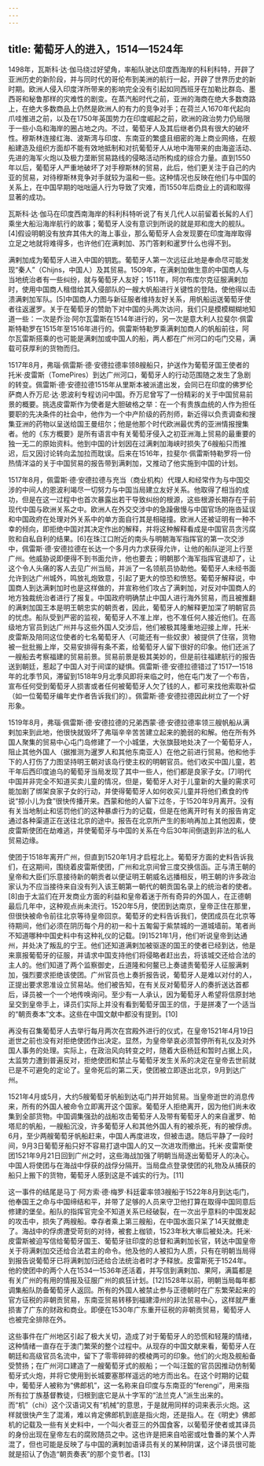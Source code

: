 ```yaml
---
---
---
```

title: 葡萄牙人的进入，1514—1524年
---



1498年，瓦斯科·达·伽马绕过好望角，率船队驶达印度西海岸的科利科特，开辟了亚洲历史的新阶段，并与同时代的哥伦布到美洲的航行一起，开辟了世界历史的新时期。欧洲人侵入印度洋所带来的影响完全没有引起如同西班牙在加勒比群岛、墨西哥和秘鲁那样的灾难性的剧变。在蒸汽船时代之前，亚洲的海商在绝大多数商路上，在绝大多数商品上仍然是欧洲人的有力的竞争对手；在荷兰人1670年代起向爪哇推进之前，以及在1750年英国势力在印度崛起之前，欧洲的政治势力仍局限于一些小岛和海岸的圈占地之内。不过，葡萄牙人及其后继者仍具有很大的破坏性。穆斯林连接红海、波斯湾与印度、东南亚的繁盛且细密的海上商业网络，在舰船建造及组织方面却不能有效地抵制和对抗葡萄牙人从地中海带来的由海盗活动、先进的海军火炮以及极力垄断贸易路线的侵略活动所构成的综合力量。直到1550年以后，葡萄牙人严重地破坏了对手穆斯林的贸易，此后，他们更关注于自己的内亚的贸易，对待穆斯林竞争对手就较为温和一些。这种情况也反映在他们与中国的关系上，在中国早期的咄咄逼人行为导致了灾难，而1550年后商业上的调和取得显著的成功。

瓦斯科·达·伽马在印度西南海岸的科利科特听说了有关几代人以前留着长髯的人们乘坐大船沿海岸航行的故事；葡萄牙人没有意识到所说的就是郑和庞大的舰队。[4]假设明朝没有放弃其伟大的海上事业，那么葡萄牙人会发现要在印度海岸取得立足之地就将难得多，也许他们在满剌加、苏门答剌和暹罗什么也得不到。

满剌加成为葡萄牙人进入中国的钥匙。葡萄牙人第一次远征此地是奉命尽可能发现“秦人”（Chijns，中国人）及其贸易。1509年，在满剌加做生意的中国商人与当地统治者有一些纠纷，就与葡萄牙人友好；1511年，阿尔布库尔克征服满剌加时，使用中国商人租借给其入侵部队的一艘大帆船进行关键性的登陆，使他得以击溃满剌加军队。[5]中国商人力图与新征服者维持友好关系，用帆船运送葡萄牙使者往返暹罗。关于在葡萄牙的赞助下对中国的头两次访问，我们只是模模糊糊地知道一些：一次是乔治·阿尔瓦雷斯在1514年进行的，另一次是意大利人拉斐尔·佩雷斯特勒罗在1515年至1516年进行的。佩雷斯特勒罗乘满剌加商人的帆船前往，阿尔瓦雷斯搭乘的也可能是满剌加或中国人的船，两人都在广州河口的屯门交易，满载可获厚利的货物而归。

1517年8月，弗瑙·佩雷斯·德·安德拉德率领8艘船只，护送作为葡萄牙国王使者的托米·皮雷斯（TomePires）到达广州河口，葡萄牙人的行动范围随之发生了急剧的转变。佩雷斯·德·安德拉德1515年从里斯本被派遣出发，会同已在印度的佛罗伦萨商人乔万尼·达·恩波利专程访问中国。乔万尼曾写了一份精彩的关于中国贸易前景的概要。挑选皮雷斯作为使者是大胆破格之举：在一个有贵族血统的人作为担任要职的先决条件的社会中，他作为一个中产阶级的药剂师，新近得以负责调查和搜集亚洲的药物以呈送给国王曼纽尔；他是他那个时代欧洲最优秀的亚洲情报搜集者。他的《东方概要》是所有语言中有关葡萄牙侵入之初亚洲海上贸易的最重要的独一无二的原始资料。他到中国的计划因在过满剌加海峡时损失了6艘船只而推迟，后又因讨论转向孟加拉而耽误。后来在1516年，拉斐尔·佩雷斯特勒罗将一份热情洋溢的关于中国贸易的报告带到满剌加，又推动了他实施到中国的计划。

1517年8月，佩雷斯·德·安德拉德与充当（商业机构）代理人和经常作为与中国交涉的中间人的恩波利竭尽一切努力与中国当局建立友好关系。他取得了相当的成功，但是在这一过程中也首次暴露出若干导致纠纷的根源，这些根源长期存在于前现代中国与欧洲关系之中。欧洲人在外交交涉中的急躁傲慢与中国官场的拖沓延误和中国政府在处理对外关系中的单方面自行其是相碰撞。欧洲人还被证明有一种不幸的倾向，即拒绝中国对其决定作出的解释，并将这种解释看成是中国官员贪污腐败和自私自利的结果。[6]在珠江口附近的南头与明朝海军指挥官的第一次交涉中，佩雷斯·德·安德拉德在长达一个多月内力求获得允许，让他的船队逆河上行至广州。他威胁说即便得不到书面允许，他也要去；明朝那个海军指挥官退却了，让这个令人头痛的客人去见广州当局，并派了一名领航员协助他。葡萄牙人未经书面允许到达广州城外，鸣放礼炮致意，引起了更大的惊恐和愤怒。葡萄牙解释说，中国商人到达满剌加时也是这样做的，并宣称他们攻占了满剌加，对反对中国商人的地方独裁统治者进行了报复。中国政府明确禁止中国人进行海外贸易，而且被推翻的满剌加国王本是明王朝忠实的朝贡者，因此，葡萄牙人的解释更加深了明朝官员的忧虑。船队受到严密的监视，葡萄牙人不准上岸，也不准任何人接近他们。在高级地方官员到达广州并与这些外国人交涉后，他们被极其隆重地迎接上岸，托米·皮雷斯及陪同这位使者的七名葡萄牙人（可能还有一些奴隶）被提供了住宿，货物被一批批搬上岸，交易安排得有条不紊，给葡萄牙人留下很好的印象。他们还派了一艘船去考察福建的贸易前景。贸易前景是极其美妙的，但是前往福建航行的报告送到朝廷，惹起了中国人对于间谍的疑惧。佩雷斯·德·安德拉德错过了1517—1518年的北季节风，滞留到1518年9月北季风即将来临之时，他在屯门发了一个布告，宣布任何受到葡萄牙人损害或者任何被葡萄牙人欠了钱的人，都可来找他索取补偿（如一位葡萄牙编年史作者告诉我们的）。佩雷斯·德·安德拉德因此树立了一个好形象。

1519年8月，弗瑙·佩雷斯·德·安德拉德的兄弟西蒙·德·安德拉德率领三艘帆船从满剌加来到此地，他很快就毁坏了弗瑙辛辛苦苦建立起来的脆弱的和解。他在所有外国人聚集的贸易中心屯门岛修建了一个小城堡，大张旗鼓地处决了一个葡萄牙人，阻止其他外国人（据推测为暹罗人和其他东南亚人）在他之前进行贸易。他和他手下的人打伤了力图坚持明王朝对该岛行使主权的明朝官员。他们收买中国儿童，若干年后西印度迪乌的葡萄牙当局发现了其中一些人，他们都是良家子女。[7]明代中国并非完全不知道买卖儿童的情况，但是，葡萄牙人对于儿童新的大量的需求可能加剧了绑架良家子女的行动，并使得葡萄牙人如何收买儿童并将他们煮食的传说“掠小儿为食”很快传播开来。西蒙和他的人留下过冬，于1520年9月离开。没有有关当地制止和惩罚他们的这种暴虐行为的记载，但是在他离开时有关的报告肯定通过各种渠道正在送往北京的途中。报告在北京所产生的影响再加上其他因素，使皮雷斯使团在劫难逃，并使葡萄牙与中国的关系在今后30年间倒退到非法的私人贸易边缘。

使团于1518年离开广州，但直到1520年1月才启程北上。葡萄牙方面的史料告诉我们，在这期间，围绕着皮雷斯使团，广州和北京间曾三度交换信函。正与清王朝的皇帝和大臣们乐意接待新的朝贡者以便证明王朝威名远播相反，明王朝的许多政治家认为不应当接待来自没有列入该王朝第一朝代的朝贡国名录上的统治者的使者。[8]由于太监们在开发商业方面的利益和皇帝着迷于所有奇异的外国人，在正德朝最后几年中，这种观点尚未流行。1520年5月，使团到达南京，皇帝正住在那里，但很快被命令前往北京等待皇帝回京。葡萄牙的史料告诉我们，使团成员在北京等待期间，他们必须在阴历每个月的初一和十五匍匐于紫禁城的一道城墙前。笔者尚不知道哪种中国史料中有这种礼仪的记载。[9]1521年1月，他们听说皇帝到达通州，并处决了叛乱的宁王。他们还知道满剌加被驱逐的国王的使者已经到达，他是来禀报葡萄牙的征服，并请求中国支持他们将侵略者赶出去，将该城交还给合法的主人的。他们知道了两个监察御史，丘道隆和何鳌已上奏谴责葡萄牙人征服满剌加，强烈要求拒绝该使团。广州官员也上奏折报告说，葡萄牙人是难以对付的人，正提出要求恩准设立贸易站。他们被告知，在有关反对葡萄牙人的奏折送达首都后，译员被一个一个地传唤询问。至少有一人承认，因为葡萄牙人希望将信原封地呈交到皇帝手上，译员们实际上并没有看到葡萄牙国王的信，于是拼凑了一个适当的“朝贡奏本”文本。这些在中国文献中都没有提到。[10]

再没有召集葡萄牙人去举行每月两次在宫殿外进行的仪式，在皇帝1521年4月19日逝世之前也没有对拒绝使团作出决定。显然，为皇帝举哀必须暂停所有礼仪及对外国人事务的处理。实际上，在政治风向转变之时，随着大臣杨廷和暂时占据上风，太监势力遭到普遍反对，拒绝使团和禁止与葡萄牙发生关系的决定在皇帝去世前就已是不可避免的定论了。皇帝死后的第二天，使团被立即逐出北京，9月到达广州。

1521年4月或5月，大约5艘葡萄牙帆船到达屯门并开始贸易。当皇帝逝世的消息传来，所有的外国人被命令立即离开这个国家。葡萄牙人拒绝离开，因为他们尚未收集到全部货物。中国调集强劲的战船攻击葡萄牙人及带有葡萄牙人的来自暹罗、帕塔尼的帆船，一艘船沉没，许多葡萄牙人和其他外国人有的被杀死，有的被俘虏。6月，至少两艘葡萄牙帆船赶来，中国人再度进攻，但被击退。随后平静了一段时间，9月3日葡萄牙船只好不容易打退中国人的又一次进攻而撤出。托米·皮雷斯使团1521年9月21日回到广州之时，这些海战加强了明朝当局逐出葡萄牙人的决心。中国人将使团与在海战中俘获的战俘分隔开。当局盘点登录使团的礼物及从捕获的船只上搬下的货物，葡萄牙人感到这是不诚实的行为。[11]

这一事件的结尾是马丁·阿方索·德·梅罗·科廷霍率领3艘船于1522年8月到达屯门，他奉国王之命与中国缔结和平，并带了足够的人员来守卫他打算在取得中国同意后修建的堡垒。船队的指挥官完全不知道关系已经破裂，在一次出乎意料的中国发起的攻击中，损失了两艘船。幸存者乘上第三艘船，在中国水面只呆了14天就撤走了。海战中的俘虏遭受苛刻的对待，被套上枷锁，1523年秋大审后被处决。托米·皮雷斯被迫写信给葡萄牙国王、葡萄牙驻印度的总督和满剌加长官，转达中国皇帝关于将满剌加交还给合法君主的命令。他及他的人被扣为人质，只有在明朝当局得到报告说葡萄牙已将满剌加归还给合法统治者时才予释放。皮雷斯死于1524年。他的使团中的两个人在1534—1536年还活着，并写信到满剌加、果阿，满篇都是有关广州的有用的情报及征服广州的疯狂计划。[12]1528年以前，明朝当局每年都调集船队防备葡萄牙人返回。所有的外国人被禁止参与正德朝时在广东繁荣起来的官方征税的非朝贡贸易，东南亚贸易转移到福建漳州的非法贸易中心，这样就严重损害了广东的财政和商业。即便在1530年广东重开征税的非朝贡贸易，葡萄牙人也被完全排除在外。

这些事件在广州地区引起了极大关切，造成了对于葡萄牙人的恐慌和轻蔑的情绪，这种情绪一直存在于澳门繁荣的整个过程中。从现存的中国文献来看，葡萄牙人在朝廷和高级官员名流中，留下了零零碎碎的模棱两可的印象。他们的火炮及舰船备受赞扬；在广州河口建造了一艘葡萄牙式的舰船；一个叫汪鋐的官员因推动仿制葡萄牙式火炮，并将它使用到长城要塞那样遥远的地方而出名。在这个时期的记载中，葡萄牙人被称为“佛郎机”，这一名称来自印度与东南亚的“ferengi”，用来指所有拉丁族基督教徒，归根到底它是从十字军的“法兰克人”派生出来的。而“机”（chi）这个汉语词又有“机械”的意思，于是就用同样的词来表示火炮。这样就很快产生了混淆，难以肯定佛郎机到底是指火炮，还是指人。在《明史》佛郎机的记载及一些有关史料中，一个叫火者亚三的外国食客，以葡萄牙使者或其译员的身份出现在皇帝左右的腐败随员之中。这也许是把来自哈密或吐鲁番的某个人弄混了，但也可能是反映了与中国的满剌加语译员有关的某种阴谋，这个译员很可能就是招认了伪造“朝贡奏表”的那个变节者。[13]
